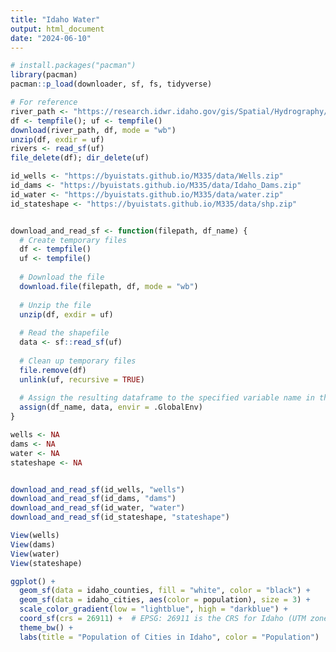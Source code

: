 ```yaml
---
title: "Idaho Water"
output: html_document
date: "2024-06-10"
---
```


```r
# install.packages("pacman")
library(pacman)
pacman::p_load(downloader, sf, fs, tidyverse)
```

```r
# For reference
river_path <- "https://research.idwr.idaho.gov/gis/Spatial/Hydrography/streams_lakes/c_250k/hyd250.zip"
df <- tempfile(); uf <- tempfile()
download(river_path, df, mode = "wb")
unzip(df, exdir = uf)
rivers <- read_sf(uf)
file_delete(df); dir_delete(uf)
```


```r
id_wells <- "https://byuistats.github.io/M335/data/Wells.zip"
id_dams <- "https://byuistats.github.io/M335/data/Idaho_Dams.zip"
id_water <- "https://byuistats.github.io/M335/data/water.zip"
id_stateshape <- "https://byuistats.github.io/M335/data/shp.zip"


download_and_read_sf <- function(filepath, df_name) {
  # Create temporary files
  df <- tempfile()
  uf <- tempfile()
  
  # Download the file
  download.file(filepath, df, mode = "wb")
  
  # Unzip the file
  unzip(df, exdir = uf)
  
  # Read the shapefile
  data <- sf::read_sf(uf)
  
  # Clean up temporary files
  file.remove(df)
  unlink(uf, recursive = TRUE)
  
  # Assign the resulting dataframe to the specified variable name in the global environment
  assign(df_name, data, envir = .GlobalEnv)
}

wells <- NA
dams <- NA
water <- NA
stateshape <- NA


download_and_read_sf(id_wells, "wells")
download_and_read_sf(id_dams, "dams")
download_and_read_sf(id_water, "water")
download_and_read_sf(id_stateshape, "stateshape")

```

```r
View(wells)
View(dams)
View(water)
View(stateshape)
```

```r
ggplot() +
  geom_sf(data = idaho_counties, fill = "white", color = "black") +
  geom_sf(data = idaho_cities, aes(color = population), size = 3) +
  scale_color_gradient(low = "lightblue", high = "darkblue") +
  coord_sf(crs = 26911) +  # EPSG: 26911 is the CRS for Idaho (UTM zone 11N)
  theme_bw() +
  labs(title = "Population of Cities in Idaho", color = "Population")
```



